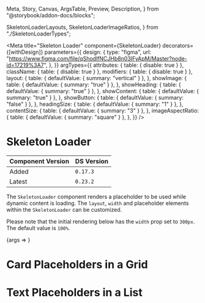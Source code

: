   Meta,
  Story,
  Canvas,
  ArgsTable,
  Preview,
  Description,
} from "@storybook/addon-docs/blocks";

  SkeletonLoaderLayouts,
  SkeletonLoaderImageRatios,
} from "./SkeletonLoaderTypes";

<Meta
  title="Skeleton Loader"
  component={SkeletonLoader}
  decorators={[withDesign]}
  parameters={{
    design: {
      type: "figma",
      url:
        "https://www.figma.com/file/qShodlfNCJHb8n03IFyApM/Master?node-id=17219%3A7",
    },
  }}
  argTypes={{
    attributes: { table: { disable: true } },
    className: { table: { disable: true } },
    modifiers: { table: { disable: true } },
    layout: {
      table: { defaultValue: { summary: "vertical" } },
    },
    showImage: {
      table: { defaultValue: { summary: "true" } },
    },
    showHeading: {
      table: { defaultValue: { summary: "true" } },
    },
    showContent: {
      table: { defaultValue: { summary: "true" } },
    },
    showButton: {
      table: { defaultValue: { summary: "false" } },
    },
    headingSize: {
      table: { defaultValue: { summary: "1" } },
    },
    contentSize: {
      table: { defaultValue: { summary: "3" } },
    },
    imageAspectRatio: {
      table: { defaultValue: { summary: "square" } },
    },
  }}
/>

# Skeleton Loader

| Component Version | DS Version |
| ----------------- | ---------- |
| Added             | `0.17.3`   |
| Latest            | `0.23.2`   |

<Description of={SkeletonLoader} />

The `SkeletonLoader` component renders a placeholder to be used while dynamic content is loading. The `layout`, `width` and placeholder elements within the `SkeletonLoader` can be customized.

Please note that the initial rendering below has the `width` prop set to `300px`. The default value is `100%`.

<Preview withToolbar>
  <Story
    name="Skeleton Loader"
    args={{
      width: "300px",
    }}
  >
    {args => <SkeletonLoader {...args} />}
  </Story>
</Preview>

<ArgsTable story="Skeleton Loader" />

# Card Placeholders in a Grid

<Preview>
  <Story name="Placeholders in a Grid">
    <div
      style={{
        display: "grid",
        gap: "2rem",
        "grid-template-columns": "repeat(3, 1fr)",
      }}
    >
      <SkeletonLoader
        imageAspectRatio={SkeletonLoaderImageRatios.Landscape}
        border
      />
      <SkeletonLoader
        imageAspectRatio={SkeletonLoaderImageRatios.Landscape}
        border
      />
      <SkeletonLoader
        imageAspectRatio={SkeletonLoaderImageRatios.Landscape}
        border
      />
      <SkeletonLoader
        imageAspectRatio={SkeletonLoaderImageRatios.Landscape}
        border
      />
      <SkeletonLoader
        imageAspectRatio={SkeletonLoaderImageRatios.Landscape}
        border
      />
      <SkeletonLoader
        imageAspectRatio={SkeletonLoaderImageRatios.Landscape}
        border
      />
    </div>
  </Story>
</Preview>

# Text Placeholders in a List

<Preview>
  <Story name="Placeholders in a List">
    <div
      style={{
        display: "grid",
        gap: "2rem",
        "grid-template-columns": "repeat(1, 1fr)",
      }}
    >
      <SkeletonLoader
        layout={SkeletonLoaderLayouts.Horizontal}
        showImage={false}
      />
      <SkeletonLoader
        layout={SkeletonLoaderLayouts.Horizontal}
        showImage={false}
      />
      <SkeletonLoader
        layout={SkeletonLoaderLayouts.Horizontal}
        showImage={false}
      />
      <SkeletonLoader
        layout={SkeletonLoaderLayouts.Horizontal}
        showImage={false}
      />
      <SkeletonLoader
        layout={SkeletonLoaderLayouts.Horizontal}
        showImage={false}
      />
    </div>
  </Story>
</Preview>
